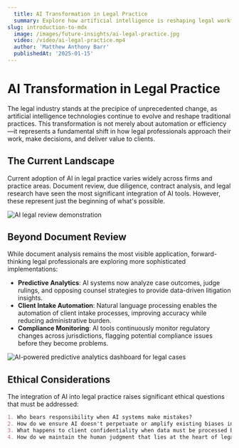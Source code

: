```yaml
---
  title: AI Transformation in Legal Practice
  summary: Explore how artificial intelligence is reshaping legal workflows, decision-making processes, and client experiences across the legal industry.
slug: introduction-to-mdx
  image: /images/future-insights/ai-legal-practice.jpg
  video: /video/ai-legal-practice.mp4
  author: 'Matthew Anthony Barr'
  publishedAt: '2025-01-15'
---
```


# AI Transformation in Legal Practice

The legal industry stands at the precipice of unprecedented change, as artificial intelligence technologies continue to evolve and reshape traditional practices. This transformation is not merely about automation or efficiency—it represents a fundamental shift in how legal professionals approach their work, make decisions, and deliver value to clients.

## The Current Landscape

Current adoption of AI in legal practice varies widely across firms and practice areas. Document review, due diligence, contract analysis, and legal research have seen the most significant integration of AI tools. However, these represent just the beginning of what's possible.

![AI legal review demonstration](/images/future-insights/ai-review-poster.jpg)

## Beyond Document Review

While document analysis remains the most visible application, forward-thinking legal professionals are exploring more sophisticated implementations:

- **Predictive Analytics**: AI systems now analyze case outcomes, judge rulings, and opposing counsel strategies to provide data-driven litigation insights.
- **Client Intake Automation**: Natural language processing enables the automation of client intake processes, improving accuracy while reducing administrative burden.
- **Compliance Monitoring**: AI tools continuously monitor regulatory changes across jurisdictions, flagging potential compliance issues before they become problems.

![AI-powered predictive analytics dashboard for legal cases](/images/future-insights/predictive-analytics.jpg)

## Ethical Considerations

The integration of AI into legal practice raises significant ethical questions that must be addressed:

```markdown
1. Who bears responsibility when AI systems make mistakes?
2. How do we ensure AI doesn't perpetuate or amplify existing biases in the legal system?
3. What happens to client confidentiality when data must be processed by third-party AI providers?
4. How do we maintain the human judgment that lies at the heart of legal practice?